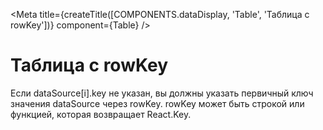 
<Meta
  title={createTitle([COMPONENTS.dataDisplay, 'Table', 'Таблица с rowKey'])}
  component={Table}
/>

# Таблица с rowKey

Если dataSource[i].key не указан, вы должны указать первичный ключ значения dataSource через rowKey.
rowKey может быть строкой или функцией, которая возвращает React.Key.

<Canvas withSource="none">
  <RowKeyStory />
</Canvas>

<Source language="tsx" code={RawRowKeyStory} />
